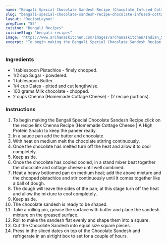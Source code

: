 ---
name: "Bengali Special Chocolate Sandesh Recipe (Chocolate Infused Cottage Cheese Dessert)"
slug: "bengali-special-chocolate-sandesh-recipe-chocolate-infused-cottage-cheese-dessert"
layout: 'RecipeLayout'
prepTime: "55"
cuisine: "Bengali Recipes"
cuisineSlug: "bengali-recipes"
image: "https://www.archanaskitchen.com/images/archanaskitchen/Indian_Sweets_Mithai/Traditional_Bengali_Chocolate_Sandesh_Dates_Recipe-1.jpg"
excerpt: "To begin making the Bengali Special Chocolate Sandesh Recipe,click on the recipe link Chenna Recipe Homemade Cottage Cheese  A High Protein Snack to keep the paneer ready"
---

### Ingredients

- 1 tablespoon Pistachios - finely chopped.
- 1/2 cup Sugar - powdered.
- 1 tablespoon Butter.
- 1/4 cup Dates - pitted and cut lengthwise.
- 100 grams Milk chocolate - chopped.
- 2 cups Chenna (Homemade Cottage Cheese) - (2 recipe portions).

### Instructions

1. To begin making the Bengali Special Chocolate Sandesh Recipe,click on the recipe link Chenna Recipe (Homemade Cottage Cheese | A High Protein Snack) to keep the paneer ready.
1. In a sauce pan add the butter and chocolate.
1. With heat on medium melt the chocolate stirring continuously.
1. Once the chocolate has melted turn off the heat and allow it to cool completely.
1. Keep aside.
1. Once the chocolate has cooled cooled, in a stand mixer beat together the chocolate and cottage cheese until well combined.
1. Heat a heavy bottomed pan on medium heat; add the above mixture and the chopped pistachios and stir continuously until it comes together like a ball of dough.
1. The dough will leave the sides of the pan; at this stage turn off the heat and allow the mixture to cool completely.
1. Keep aside.
1. The chocolate sandesh is ready to be shaped.
1. Take a rolling pin, grease the surface with butter and place the sandesh mixture on the greased surface.
1.  Roll to make the sandesh flat evenly and shape them into a square.
1.  Cut the Chocolate Sandesh into equal size square pieces.
1. Press in the sliced dates on top of the Chocolate Sandesh and refrigerate in an airtight box to set for a couple of hours.
